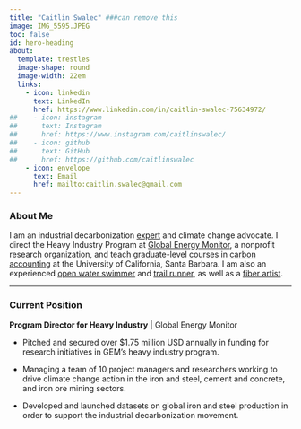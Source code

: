 ```yaml
---
title: "Caitlin Swalec" ###can remove this
image: IMG_5595.JPEG
toc: false
id: hero-heading
about:
  template: trestles
  image-shape: round
  image-width: 22em
  links:
    - icon: linkedin
      text: LinkedIn
      href: https://www.linkedin.com/in/caitlin-swalec-75634972/
##    - icon: instagram
##      text: Instagram
##      href: https://www.instagram.com/caitlinswalec/
##    - icon: github
##      text: GitHub
##      href: https://github.com/caitlinswalec
    - icon: envelope
      text: Email
      href: mailto:caitlin.swalec@gmail.com
---
```


::: {#hero-heading}
### About Me

I am an industrial decarbonization [expert](https://www.linkedin.com/in/caitlin-swalec-75634972) and climate change advocate. I direct the Heavy Industry Program at [Global Energy Monitor](https://globalenergymonitor.org/), a nonprofit research organization, and teach graduate-level courses in [carbon accounting](https://bren.ucsb.edu/people/caitlin-swalec) at the University of California, Santa Barbara. I am also an experienced [open water swimmer](https://longswims.com/p/caitlin-swalec/) and [trail runner](https://ultrasignup.com/results_participant.aspx?fname=Caitlin&lname=Swalec&age=30), as well as a [fiber artist](https://www.instagram.com/glitterpathcrafts/).

------------------------------------------------------------------------

### Current Position

**Program Director for Heavy Industry** \| Global Energy Monitor

-   Pitched and secured over \$1.75 million USD annually in funding for research initiatives in GEM's heavy industry program.

-   Managing a team of 10 project managers and researchers working to drive climate change action in the iron and steel, cement and concrete, and iron ore mining sectors.

-   Developed and launched datasets on global iron and steel production in order to support the industrial decarbonization movement.
:::
